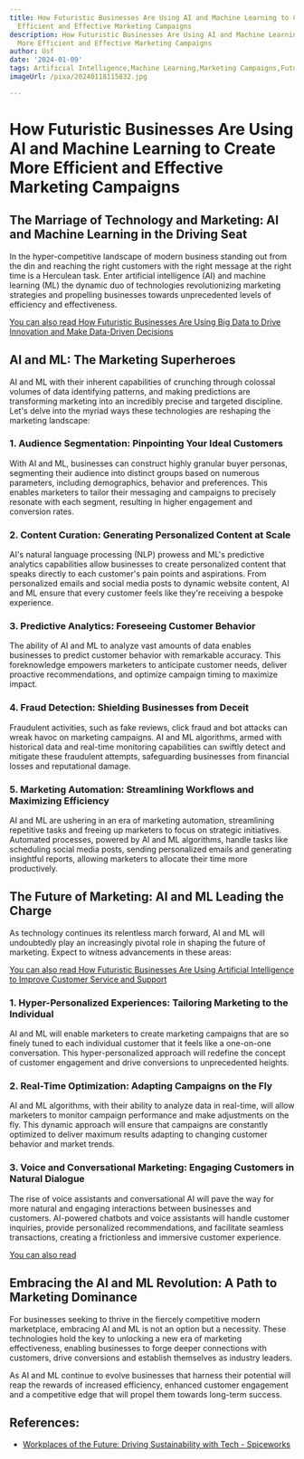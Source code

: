 ```yaml
---
title: How Futuristic Businesses Are Using AI and Machine Learning to Create More
  Efficient and Effective Marketing Campaigns
description: How Futuristic Businesses Are Using AI and Machine Learning to Create
  More Efficient and Effective Marketing Campaigns
author: Usf
date: '2024-01-09'
tags: Artificial Intelligence,Machine Learning,Marketing Campaigns,Futuristic Businesses,Efficiency,Effectiveness
imageUrl: /pixa/20240118115832.jpg

---
```

# How Futuristic Businesses Are Using AI and Machine Learning to Create More Efficient and Effective Marketing Campaigns

## The  Marriage of Technology and Marketing: AI and Machine Learning in the  Driving Seat

In the hyper-competitive landscape  of modern business standing out from the din and reaching the right  customers with  the right message at the right time is a Herculean task. Enter artificial intelligence (AI) and machine  learning (ML) the dynamic duo of technologies revolutionizing marketing strategies  and propelling businesses  towards unprecedented levels of efficiency and effectiveness.

[You can also read How Futuristic Businesses Are Using Big Data to Drive Innovation and Make Data-Driven Decisions](How%20Futuristic%20Businesses%20Are%20Using%20Big%20Data%20to%20Drive%20Innovation%20and%20Make%20Data-Driven%20Decisions)


## AI and ML: The Marketing Superheroes

AI and ML with their inherent capabilities of crunching through colossal volumes  of data identifying patterns, and making predictions are transforming marketing into an incredibly precise and  targeted discipline. Let's delve into the  myriad ways these  technologies are reshaping the marketing landscape:

### 1. Audience Segmentation: Pinpointing Your Ideal Customers

With AI  and ML, businesses  can construct highly  granular buyer personas, segmenting their audience into distinct groups based on numerous parameters, including demographics, behavior and  preferences. This  enables marketers to tailor their messaging  and campaigns  to precisely resonate with each segment,  resulting in higher  engagement  and conversion  rates.

### 2. Content Curation: Generating Personalized Content  at Scale

AI's natural language processing (NLP) prowess and ML's predictive analytics capabilities  allow businesses to create personalized content that speaks directly to each customer's pain points and aspirations. From personalized emails and social media posts  to dynamic website content, AI and ML ensure that every customer feels like they're  receiving a bespoke experience.

### 3.  Predictive Analytics: Foreseeing Customer Behavior

The ability of AI and ML to analyze vast amounts of  data enables  businesses to predict customer behavior with remarkable accuracy. This foreknowledge empowers marketers to anticipate  customer needs, deliver proactive recommendations, and  optimize campaign timing to maximize impact.

###  4. Fraud Detection: Shielding Businesses from  Deceit

Fraudulent activities, such as fake reviews, click fraud  and bot attacks can wreak  havoc on  marketing campaigns. AI and ML algorithms, armed with historical data and real-time monitoring capabilities can swiftly detect and mitigate these fraudulent attempts, safeguarding businesses from financial losses  and reputational damage.

### 5. Marketing Automation: Streamlining Workflows and Maximizing Efficiency

AI and  ML are ushering in  an era of marketing automation,  streamlining repetitive tasks and freeing up marketers to focus on strategic initiatives. Automated processes, powered by AI and ML algorithms, handle tasks like scheduling social media posts, sending personalized emails and generating insightful reports, allowing marketers  to allocate their time more productively.

## The Future of Marketing: AI and ML Leading the Charge

As technology continues  its relentless march forward, AI and ML will undoubtedly play an increasingly pivotal role in shaping the future of marketing. Expect to witness advancements in these  areas:

[You can  also read How Futuristic Businesses Are Using Artificial Intelligence to Improve Customer Service and Support](How%20Futuristic%20Businesses%20Are%20Using%20Artificial%20Intelligence%20to%20Improve%20Customer%20Service%20and%20Support)


### 1. Hyper-Personalized Experiences: Tailoring Marketing to the Individual

AI and ML  will enable marketers to  create marketing  campaigns  that are so finely tuned  to each individual customer that it  feels like a one-on-one conversation. This hyper-personalized approach will redefine the concept of customer engagement and drive conversions to  unprecedented heights.

### 2. Real-Time  Optimization:  Adapting Campaigns  on the Fly

AI and ML algorithms, with their ability to analyze data in real-time, will allow  marketers to monitor campaign performance and make adjustments on the fly.  This dynamic approach will ensure that campaigns are constantly  optimized to deliver maximum  results adapting to changing customer behavior  and market trends.

### 3. Voice and Conversational Marketing: Engaging Customers in Natural Dialogue

The rise of  voice assistants and conversational AI will pave the way for more natural and engaging interactions between businesses and customers. AI-powered chatbots and voice assistants will handle customer inquiries, provide personalized recommendations, and facilitate seamless transactions, creating a frictionless and immersive customer experience.

[You can also read ]()


## Embracing the  AI and ML Revolution: A Path to Marketing Dominance

For businesses seeking to thrive in the  fiercely competitive  modern marketplace, embracing AI  and ML is not an option but a  necessity.  These  technologies hold the key to unlocking a new era of marketing effectiveness, enabling  businesses to forge deeper connections with customers, drive conversions and establish themselves as industry leaders.

As AI and  ML continue to evolve businesses that harness their  potential will reap the rewards of increased efficiency, enhanced customer engagement and a competitive  edge that will propel them towards long-term success.

## References:
- [Workplaces of the Future: Driving Sustainability with Tech - Spiceworks](https://www.spiceworks.com/hr/future-work/guest-article/sustainable-workplaces-a-prerequisite-for-the-future/amp/)
